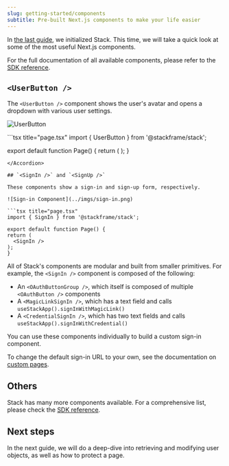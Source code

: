 ```yaml
---
slug: getting-started/components
subtitle: Pre-built Next.js components to make your life easier
---
```


In [the last guide](./setup.mdx), we initialized Stack. This time, we will take a quick look at some of the most useful Next.js components.

For the full documentation of all available components, please refer to the [SDK reference](/sdk).

## `<UserButton />`

The `<UserButton />` component shows the user's avatar and opens a dropdown with various user settings.

![UserButton](../imgs/user-button.png)

<Accordion title="Show code">
  ```tsx title="page.tsx"
  import { UserButton } from '@stackframe/stack';

  export default function Page() {
    return (
      <UserButton />
    );
  }
  ```
</Accordion>

## `<SignIn />` and `<SignUp />`

These components show a sign-in and sign-up form, respectively.

![Sign-in Component](../imgs/sign-in.png)

```tsx title="page.tsx"
import { SignIn } from '@stackframe/stack';

export default function Page() {
  return (
    <SignIn />
  );
}
```

All of Stack's components are modular and built from smaller primitives. For example, the `<SignIn />` component is composed of the following:

- An `<OAuthButtonGroup />`, which itself is composed of multiple `<OAuthButton />` components
- A `<MagicLinkSignIn />`, which has a text field and calls `useStackApp().signInWithMagicLink()`
- A `<CredentialSignIn />`, which has two text fields and calls `useStackApp().signInWithCredential()`

You can use these components individually to build a custom sign-in component.

To change the default sign-in URL to your own, see the documentation on [custom pages](/customization/custom-pages).

## Others

Stack has many more components available. For a comprehensive list, please check the [SDK reference](/sdk).

## Next steps

In the next guide, we will do a deep-dive into retrieving and modifying user objects, as well as how to protect a page.
